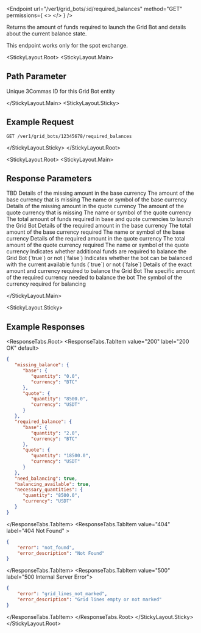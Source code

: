 
<Endpoint
  url="/ver1/grid_bots/:id/required_balances"
  method="GET"
  permissions={
    <>
      <Permission title="Permission" description="BOTS_READ" />
      <Permission title="Security" description="SIGNED" />
    </>
  }
/>

Returns the amount of funds required to launch the Grid Bot and details about the current balance state.

<div class="alert alert--danger" role="alert" style={{ margin: '30px 20px 20px 0px', padding: '15px' }}>
This endpoint works only for the spot exchange.
</div>

<StickyLayout.Root>
<StickyLayout.Main>

## Path Parameter
<ApiParam name='id' type='integer' id="id" required>
   Unique 3Commas ID for this Grid Bot entity
</ApiParam>

</StickyLayout.Main>
<StickyLayout.Sticky>

## Example Request

```
GET /ver1/grid_bots/12345678/required_balances
```
</StickyLayout.Sticky>
</StickyLayout.Root>

<StickyLayout.Root>
<StickyLayout.Main>

## Response Parameters

<CollapsibleApiParam name="missing_balance" type="object" id="missing_balance">
   TBD
    <CollapsibleNestedParams>
    <ApiParam name='base' type='object' id='base'>
      Details of the missing amount in the base currency
    </ApiParam>
      <CollapsibleNestedParams>
         <ApiParam name='quantity' type='string' id='quantity'>
             The amount of the base currency that is missing
         </ApiParam>
         <ApiParam name='currency' type='string' id='currency'>
            The name or symbol of the base currency
         </ApiParam>
      </CollapsibleNestedParams>
    <ApiParam name='quote' type='object' id='quote'>
      Details of the missing amount in the quote currency
    </ApiParam>
      <CollapsibleNestedParams>
         <ApiParam name='quantity' type='string' id='quantity'>
             The amount of the quote currency that is missing
         </ApiParam>
         <ApiParam name='currency' type='string' id='currency'>
            The name or symbol of the quote currency
         </ApiParam>
      </CollapsibleNestedParams>
    </CollapsibleNestedParams>
</CollapsibleApiParam>
<CollapsibleApiParam name="required_balance" type="object" id="required_balance">
   The total amount of funds required in base and quote currencies to launch the Grid Bot
   <CollapsibleNestedParams>
      <ApiParam name='base' type='object' id='base'>
         Details of the required amount in the base currency
      </ApiParam>
         <CollapsibleNestedParams>
          <ApiParam name='quantity' type='string' id='quantity'>
                The total amount of the base currency required
            </ApiParam>
            <ApiParam name='currency' type='string' id='currency'>
            The name or symbol of the base currency
            </ApiParam>
         </CollapsibleNestedParams>
    <ApiParam name='quote' type='object' id='quote'>
      Details of the required amount in the quote currency
    </ApiParam>
      <CollapsibleNestedParams>
         <ApiParam name='quantity' type='string' id='quantity'>
             The total amount of the quote currency required
         </ApiParam>
         <ApiParam name='currency' type='string' id='currency'>
            The name or symbol of the quote currency
         </ApiParam>
      </CollapsibleNestedParams>
    </CollapsibleNestedParams>
</CollapsibleApiParam>
<CollapsibleApiParam name="need_balancing" type="boolean" id="need_balancing">
   Indicates whether additional funds are required to balance the Grid Bot (`true`) or not (`false`)
</CollapsibleApiParam>
<CollapsibleApiParam name="balancing_available" type="boolean" id="balancing_available">
   Indicates whether the bot can be balanced with the current available funds (`true`) or not (`false`)
</CollapsibleApiParam>
<CollapsibleApiParam name="necessary_quantities" type="object" id="necessary_quantities">
   Details of the exact amount and currency required to balance the Grid Bot
   <CollapsibleNestedParams>
    <ApiParam name='quantity' type='string' id='quantity'>
      The specific amount of the required currency needed to balance the bot
    </ApiParam>
    <ApiParam name='currency' type='string' id='currency'>
      The symbol of the currency required for balancing
    </ApiParam>
    </CollapsibleNestedParams>
</CollapsibleApiParam>

</StickyLayout.Main>

<StickyLayout.Sticky>

## Example Responses
<ResponseTabs.Root>
<ResponseTabs.TabItem value="200" label="200 OK" default>

```json
{
   "missing_balance": {
      "base": {
         "quantity": "0.0",
         "currency": "BTC"
      },
      "quote": {
         "quantity": "8500.0",
         "currency": "USDT"
      }
   },
   "required_balance": {
      "base": {
         "quantity": "2.0",
         "currency": "BTC"
      },
      "quote": {
         "quantity": "18500.0",
         "currency": "USDT"
      }
   },
   "need_balancing": true,
   "balancing_available": true,
   "necessary_quantities": {
      "quantity": "8500.0",
      "currency": "USDT"
   }
}
```
</ResponseTabs.TabItem>
<ResponseTabs.TabItem value="404" label="404 Not Found" >

```json
{
    "error": "not_found",
    "error_description": "Not Found"
}
```
</ResponseTabs.TabItem>
<ResponseTabs.TabItem value="500" label="500 Internal Server Error">

```json
{
    "error": "grid_lines_not_marked",
    "error_description": "Grid lines empty or not marked"
}
```
  </ResponseTabs.TabItem>
</ResponseTabs.Root>
</StickyLayout.Sticky>
</StickyLayout.Root>
